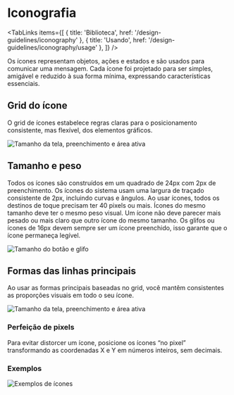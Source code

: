 
# Iconografia

<TabLinks
  items={[
    { title: 'Biblioteca', href: '/design-guidelines/iconography' },
    { title: 'Usando', href: '/design-guidelines/iconography/usage' },
  ]}
/>

Os ícones representam objetos, ações e estados e são usados ​​para comunicar uma mensagem. Cada ícone foi projetado para
ser simples, amigável e reduzido à sua forma mínima, expressando características essenciais.

## Grid do ícone

O grid de ícones estabelece regras claras para o posicionamento consistente, mas flexível, dos elementos gráficos.

![Tamanho da tela, preenchimento e área ativa](/image/icn-canvas.png)

## Tamanho e peso

Todos os ícones são construídos em um quadrado de 24px com 2px de preenchimento. Os ícones do sistema usam uma largura de traçado consistente de 2px,
incluindo curvas e ângulos. Ao usar ícones, todos os destinos de toque precisam ter 40 pixels ou mais. Ícones do mesmo
tamanho deve ter o mesmo peso visual. Um ícone não deve parecer mais pesado ou mais claro que outro ícone do
mesmo tamanho. Os glifos ou ícones de 16px devem sempre ser um ícone preenchido, isso garante que o ícone permaneça legível.

![Tamanho do botão e glifo](/image/icn-size.png)

## Formas das linhas principais

Ao usar as formas principais baseadas no grid, você mantêm consistentes as proporções visuais em todo o seu ícone.

![Tamanho da tela, preenchimento e área ativa](/image/icn-keyline.png)

### Perfeição de pixels

Para evitar distorcer um ícone, posicione os ícones “no pixel” transformando as coordenadas X e Y em números inteiros,
sem decimais.

### Exemplos

![Exemplos de ícones](/image/icn-pixel.png)
